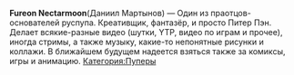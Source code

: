 {{Инфобокс для пуперов
|title2=FureonNectarmoon
|другие_ники=
|image3=[[Файл:FureonNectarmoon.jpg|left]]
|сферы_творчества=RYTP, YTP, Стримы, Обзоры
|год_начала=2008
|image4=
|имя_фамилия=Даниил Мартынов
|дата_рождения=2 апреля 1992 г.
|место_проживания=Санкт-Петербург
|ссылки=
*[https://www.youtube.com/user/FureonNectarmoon/videos?sort=da&view=0&flow=grid YouTube]
*[http://fureon.ru/ Сайт]
*[https://vk.com/fureon_nectarmoon Страница ВК]
*[https://vk.com/fureon_nectarmoon Группа ВК]
*[https://www.facebook.com/FureonNectarmoon Facebook]
*[https://fureon.deviantart.com/ Deviantart]
}}
'''Fureon Nectarmoon '''(Даниил Мартынов) — Один из праотцов-основателей руспупа. Креативщик, фантазёр, и просто Питер Пэн.
Делает всякие-разные видео (шутки, YTP, видео по играм и прочее), иногда стримы, а также музыку, какие-то непонятные рисунки и коллажи. В ближайшем будущем надеется взяться также за комиксы, игры и анимацию.
[[Категория:Пуперы]]